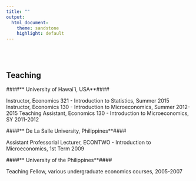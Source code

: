 ```yaml
---
title: ""
output:
  html_document:
    theme: sandstone
    highlight: default
---
```


<br>
<br>



Teaching
----------------------

####** University of Hawai`i, USA**####

Instructor, Economics 321 - Introduction to Statistics, Summer 2015
Instructor, Economics 130 - Introduction to Microeconomics, Summer 2012-2015
Teaching Assistant, Economics 130 - Introduction to Microeconomics, SY 2011-2012

####** De La Salle University, Philippines**####

Assistant Professorial Lecturer, ECONTWO - Introduction to Microeconomics, 1st Term 2009

####** University of the Philippines**####

Teaching Fellow, various undergraduate economics courses, 2005-2007   

